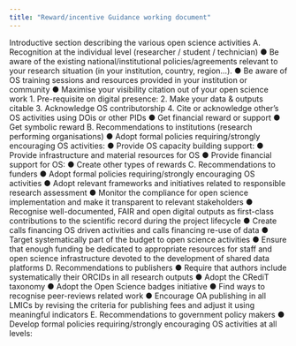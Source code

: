 ```yaml
---
title: "Reward/incentive Guidance working document"
---
```


Introductive section describing the various open science activities
A. Recognition at the individual level (researcher / student / technician)
● Be aware of the existing national/institutional policies/agreements relevant to your research situation (in your institution, country, region…).
● Be aware of OS training sessions and resources provided in your institution or community
● Maximise your visibility citation out of your open science work
1. Pre-requisite on digital presence:
2. Make your data & outputs citable
3. Acknowledge OS contributorship
4. Cite or acknowledge other’s OS activities using DOis or other PIDs
● Get financial reward or support
● Get symbolic reward
B. Recommendations to institutions (research performing organisations)
● Adopt formal policies requiring/strongly encouraging OS activities:
● Provide OS capacity building support:
● Provide infrastructure and material resources for OS
● Provide financial support for OS:
● Create other types of rewards
C. Recommendations to funders
● Adopt formal policies requiring/strongly encouraging OS activities
● Adopt relevant frameworks and initiatives related to responsible research assessment
● Monitor the compliance for open science implementation and make it transparent to relevant stakeholders
● Recognise well-documented, FAIR and open digital outputs as first-class contributions to the scientific record during the project lifecycle
● Create calls financing OS driven activities and calls financing re-use of data
● Target systematically part of the budget to open science activities
● Ensure that enough funding be dedicated to appropriate resources for staff and open science infrastructure devoted to the development of shared data platforms
D. Recommendations to publishers
● Require that authors include systematically their ORCIDs in all research outputs
● Adopt the CRediT taxonomy
● Adopt the Open Science badges initiative
● Find ways to recognise peer-reviews related work
● Encourage OA publishing in all LMICs by revising the criteria for publishing fees and adjust it using meaningful indicators
E. Recommendations to government policy makers
● Develop formal policies requiring/strongly encouraging OS activities at all levels:


